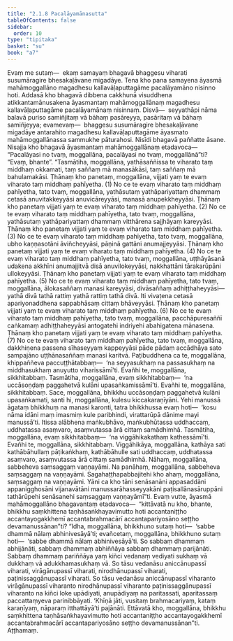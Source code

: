 ```yaml
---
title: "2.1.8 Pacalāyamānasutta"
tableOfContents: false
sidebar:
  order: 10
type: "tipitaka"
basket: "su"
book: "a7"
---
```



<DynamicBreadcrumb />

<Division number="61" book="a7" bookNo="16" page="461">

<Paragraph number="387" book="a7">
Evaṃ me sutaṃ—  ekaṃ samayaṃ bhagavā bhaggesu viharati susumāragire bhesakaḷāvane migadāye. Tena kho pana samayena āyasmā mahāmoggallāno magadhesu kallavāḷaputtagāme pacalāyamāno nisinno hoti. Addasā kho bhagavā dibbena cakkhunā visuddhena atikkantamānusakena āyasmantaṃ mahāmoggallānaṃ magadhesu kallavāḷaputtagāme pacalāyamānaṃ nisinnaṃ. Disvā—  seyyathāpi nāma balavā puriso samiñjitaṃ vā bāhaṃ pasāreyya, pasāritaṃ vā bāhaṃ samiñjeyya; evamevaṃ—  bhaggesu susumāragire bhesakaḷāvane migadāye antarahito magadhesu kallavāḷaputtagāme āyasmato mahāmoggallānassa sammukhe pāturahosi. Nisīdi bhagavā paññatte āsane. Nisajja kho bhagavā āyasmantaṃ mahāmoggallānaṃ etadavoca—
</Paragraph>

<Paragraph number="388" book="a7">
“Pacalāyasi no tvaṃ, moggallāna, pacalāyasi no tvaṃ, moggallānā”ti? “Evaṃ, bhante”. “Tasmātiha, moggallāna, yathāsaññissa te viharato taṃ middhaṃ okkamati, taṃ saññaṃ mā manasākāsi, taṃ saññaṃ mā bahulamakāsi. Ṭhānaṃ kho panetaṃ, moggallāna, vijjati yaṃ te evaṃ viharato taṃ middhaṃ pahīyetha. (1)
</Paragraph>

<Paragraph number="389" book="a7">
No ce te evaṃ viharato taṃ middhaṃ pahīyetha, tato tvaṃ, moggallāna, yathāsutaṃ yathāpariyattaṃ dhammaṃ cetasā anuvitakkeyyāsi anuvicāreyyāsi, manasā anupekkheyyāsi. Ṭhānaṃ kho panetaṃ vijjati yaṃ te evaṃ viharato taṃ middhaṃ pahīyetha. (2)
</Paragraph>

<Paragraph number="390" book="a7">
No ce te evaṃ viharato taṃ middhaṃ pahīyetha, tato tvaṃ, moggallāna, yathāsutaṃ yathāpariyattaṃ dhammaṃ vitthārena sajjhāyaṃ kareyyāsi. Ṭhānaṃ kho panetaṃ vijjati yaṃ te evaṃ viharato taṃ middhaṃ pahīyetha. (3)
</Paragraph>

<Paragraph number="391" book="a7">
No ce te evaṃ viharato taṃ middhaṃ pahīyetha, tato tvaṃ, moggallāna, ubho kaṇṇasotāni āviñcheyyāsi, pāṇinā gattāni anumajjeyyāsi. Ṭhānaṃ kho panetaṃ vijjati yaṃ te evaṃ viharato taṃ middhaṃ pahīyetha. (4)
</Paragraph>

<Paragraph number="392" book="a7">
No ce te evaṃ viharato taṃ middhaṃ pahīyetha, tato tvaṃ, moggallāna, uṭṭhāyāsanā udakena akkhīni anumajjitvā disā anuvilokeyyāsi, nakkhattāni tārakarūpāni ullokeyyāsi. Ṭhānaṃ kho panetaṃ vijjati yaṃ te evaṃ viharato taṃ middhaṃ pahīyetha. (5)
</Paragraph>

<Paragraph number="393" book="a7">
No ce te evaṃ viharato taṃ middhaṃ pahīyetha, tato tvaṃ, moggallāna, ālokasaññaṃ manasi kareyyāsi, divāsaññaṃ adhiṭṭhaheyyāsi—  yathā divā tathā rattiṃ yathā rattiṃ tathā divā. Iti vivaṭena cetasā apariyonaddhena sappabhāsaṃ cittaṃ bhāveyyāsi. Ṭhānaṃ kho panetaṃ vijjati yaṃ te evaṃ viharato taṃ middhaṃ pahīyetha. (6)
</Paragraph>

<Paragraph number="394" book="a7">
No ce te evaṃ viharato taṃ middhaṃ pahīyetha, tato tvaṃ, moggallāna, pacchāpuresaññī caṅkamaṃ adhiṭṭhaheyyāsi antogatehi indriyehi abahigatena mānasena. Ṭhānaṃ kho panetaṃ vijjati yaṃ te evaṃ viharato taṃ middhaṃ pahīyetha. (7)
</Paragraph>

<Paragraph number="395" book="a7">
No ce te evaṃ viharato taṃ middhaṃ pahīyetha, tato tvaṃ, moggallāna, dakkhiṇena passena sīhaseyyaṃ kappeyyāsi pāde pādaṃ accādhāya sato sampajāno uṭṭhānasaññaṃ manasi karitvā. Paṭibuddhena ca te, moggallāna, khippaññeva paccuṭṭhātabbaṃ—  ‘na seyyasukhaṃ na passasukhaṃ na middhasukhaṃ anuyutto viharissāmī’ti. Evañhi te, moggallāna, sikkhitabbaṃ.
</Paragraph>

<Paragraph number="396" book="a7">
Tasmātiha, moggallāna, evaṃ sikkhitabbaṃ—  ‘na uccāsoṇḍaṃ paggahetvā kulāni upasaṅkamissāmī’ti. Evañhi te, moggallāna, sikkhitabbaṃ. Sace, moggallāna, bhikkhu uccāsoṇḍaṃ paggahetvā kulāni upasaṅkamati, santi hi, moggallāna, kulesu kiccakaraṇīyāni. Yehi manussā āgataṃ bhikkhuṃ na manasi karonti, tatra bhikkhussa evaṃ hoti—  ‘kosu nāma idāni maṃ imasmiṃ kule paribhindi, virattarūpā dānime mayi manussā’ti. Itissa alābhena maṅkubhāvo, maṅkubhūtassa uddhaccaṃ, uddhatassa asaṃvaro, asaṃvutassa ārā cittaṃ samādhimhā.
</Paragraph>

<Paragraph number="397" book="a7">
Tasmātiha, moggallāna, evaṃ sikkhitabbaṃ—  ‘na viggāhikakathaṃ kathessāmī’ti. Evañhi te, moggallāna, sikkhitabbaṃ. Viggāhikāya, moggallāna, kathāya sati kathābāhullaṃ pāṭikaṅkhaṃ, kathābāhulle sati uddhaccaṃ, uddhatassa asaṃvaro, asaṃvutassa ārā cittaṃ samādhimhā. Nāhaṃ, moggallāna, sabbeheva saṃsaggaṃ vaṇṇayāmi. Na panāhaṃ, moggallāna, sabbeheva saṃsaggaṃ na vaṇṇayāmi. Sagahaṭṭhapabbajitehi kho ahaṃ, moggallāna, saṃsaggaṃ na vaṇṇayāmi. Yāni ca kho tāni senāsanāni appasaddāni appanigghosāni vijanavātāni manussarāhasseyyakāni paṭisallānasāruppāni tathārūpehi senāsanehi saṃsaggaṃ vaṇṇayāmī”ti.
</Paragraph>

<Paragraph number="398" book="a7">
Evaṃ vutte, āyasmā mahāmoggallāno bhagavantaṃ etadavoca—  “kittāvatā nu kho, bhante, bhikkhu saṃkhittena taṇhāsaṅkhayavimutto hoti accantaniṭṭho accantayogakkhemī accantabrahmacārī accantapariyosāno seṭṭho devamanussānan”ti?
</Paragraph>

<Paragraph number="399" book="a7">
“Idha, moggallāna, bhikkhuno sutaṃ hoti—  ‘sabbe dhammā nālaṃ abhinivesāyā’ti; evañcetaṃ, moggallāna, bhikkhuno sutaṃ hoti—  ‘sabbe dhammā nālaṃ abhinivesāyā’ti. So sabbaṃ dhammaṃ abhijānāti, sabbaṃ dhammaṃ abhiññāya sabbaṃ dhammaṃ parijānāti. Sabbaṃ dhammaṃ pariññāya yaṃ kiñci vedanaṃ vediyati sukhaṃ vā dukkhaṃ vā adukkhamasukhaṃ vā. So tāsu vedanāsu aniccānupassī viharati, virāgānupassī viharati, nirodhānupassī viharati, paṭinissaggānupassī viharati. So tāsu vedanāsu aniccānupassī viharanto virāgānupassī viharanto nirodhānupassī viharanto paṭinissaggānupassī viharanto na kiñci loke upādiyati, anupādiyaṃ na paritassati, aparitassaṃ paccattaṃyeva parinibbāyati. ‘Khīṇā jāti, vusitaṃ brahmacariyaṃ, kataṃ karaṇīyaṃ, nāparaṃ itthattāyā’ti pajānāti. Ettāvatā kho, moggallāna, bhikkhu saṃkhittena taṇhāsaṅkhayavimutto hoti accantaniṭṭho accantayogakkhemī accantabrahmacārī accantapariyosāno seṭṭho devamanussānan”ti.

</Paragraph>
</Division>

<Paragraph number="400" type="center" book="a7">
Aṭṭhamaṃ.
</Paragraph>